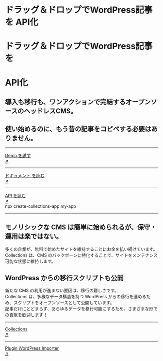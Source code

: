 
<div className="grid grid-cols-1 lg:grid-cols-3 gap-8 mt-8 md:mt-20">
  <div className="cols-span-1 lg:col-span-2">
    <div className="block md:hidden mb-8">
      <h1 className="text-4xl font-black leading-narrow">
        <span>ドラッグ＆ドロップでWordPress記事を</span>
        <span className="nx-text-primary-600">API化</span>
      </h1>
    </div>
    <div className="hidden md:block mb-12">
      <h1 className="text-7xxl font-black leading-narrow">ドラッグ＆ドロップでWordPress記事を</h1>
      <h1 className="text-7xxl font-black nx-text-primary-600 leading-narrow">API化</h1>
    </div>
    <h2 className="text-lg leading-relaxed">
      導入も移行も、ワンアクションで完結するオープンソースのヘッドレスCMS。
    </h2>
    <h2 className="text-lg mt-1 leading-relaxed">
      使い始めるのに、もう昔の記事をコピペする必要はありません。
    </h2>
  </div>
  <div className="mt-4">
    <hr />
    <a
      target="_blank"
      href="https://app.collectionsdemo.live/admin/"
      rel="dofollow"
      className="hover:nx-text-primary-600 hover:underline"
    >
      <div className="flex py-5">
        <div className="flex-auto">Demo を試す</div>
        <div className="flex-none">↗</div>
      </div>
    </a>
    <hr />
    <a href="docs/home" className="hover:nx-text-primary-600 hover:underline">
      <div className="flex py-5">
        <div className="flex-auto">ドキュメント を読む</div>
        <div className="flex-none">↗</div>
      </div>
    </a>
    <hr />
    <a href="reference/api" className="hover:nx-text-primary-600 hover:underline">
      <div className="flex py-5">
        <div className="flex-auto">API を読む</div>
        <div className="flex-none">↗</div>
      </div>
    </a>
    <div className="mt-6 lg:mt-12">
      <div className="flex lg:col-start-3 col-span-4 bg-black p-6 text-white">
        <div className="flex-1 text-dark-code">npx create-collections-app my-app</div>
        <CopyToClipboard value="npx create-collections-app my-app" />
      </div>
    </div>
  </div>
</div>
<hr className="dark:nx-border-neutral-800 my-12 lg:my-24" />
<div>
  <div className="grid grid-cols-1 lg:grid-cols-12 gap-8 lg:gap-16">
    <div className="lg:col-span-7">
      <div className="text-3xl lg:text-5xl lg:leading-narrow">
        <h2>モノリシックな CMS は簡単に始められるが、保守・運用は楽ではない。</h2>
      </div>
    </div>
    <div className="lg:col-span-5">
      <div className="text-xl leading-relaxed">
        多くの企業が、無料で始めたサイトを維持することにお金を払い続けています。
      </div>
      <div className="text-xl leading-relaxed mt-4">
        Collections は、CMS
        のバックボーンに特化することで、サイトをメンテナンス可能な状態に維持します。
      </div>
    </div>
  </div>
</div>

<div className="mt-16 lg:mt-32">
  <h2 className="text-3xl lg:text-5xl leading-relaxed">
    <span>WordPress からの移行スクリプトも公開</span>
  </h2>
  <div className="lg:col-span-5 space-y-4 mt-8">
    <div className="text-xl leading-relaxed">
      新たな CMS の利用が進まない要因は、移行の難しさです。
    </div>
    <div className="text-xl leading-relaxed">
      Collections は、多様なデータ構造を持つ WordPress
      からの移行を進めるため、スクリプトをオープンソースとして公開しています。
    </div>
    <div className="text-xl leading-relaxed">
      記事だけにとどまらず、あらゆるデータを移行可能にするため、さまざまな形での貢献を歓迎します！
    </div>
  </div>
</div>
<div className="grid grid-cols-1 lg:grid-cols-3 mt-12">
  <div className="lg:col-span-1">
    <hr />
    <a
      target="_blank"
      href="https://github.com/collectionscms/collections"
      rel="dofollow"
      className="hover:nx-text-primary-600 hover:underline"
    >
      <div className="flex py-5">
        <div className="flex-auto">Collections</div>
        <div className="flex-none">↗</div>
      </div>
    </a>
    <hr />
    <a
      href="https://github.com/collectionscms/plugin-wp-importer"
      className="hover:nx-text-primary-600 hover:underline"
    >
      <div className="flex py-5">
        <div className="flex-auto align-middle">Plugin WordPress Importer</div>
        <div className="flex-none">↗</div>
      </div>
    </a>
  </div>
</div>
